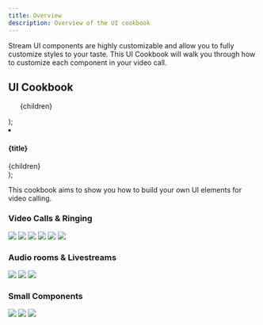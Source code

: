 ```yaml
---
title: Overview
description: Overview of the UI cookbook
---
```


Stream UI components are highly customizable and allow you to fully customize styles to your taste. This UI Cookbook will walk you through how to customize each component in your video call.

## UI Cookbook

  <ol
    style={{
      display: "flex",
      flexWrap: "wrap",
      gap: "0.5rem",
      padding: 0,
    }}
  >
    {children}
  </ol>
);

  <li
    style={{
      display: "flex",
      flexDirection: "column",
      margin: "0 0.5rem",
      listStyleType: "none",
      color: "#d3d3d3",
      width: "250px",
      height: "200px",
    }}
  >
    <h4>{title}</h4>
    {children}
  </li>
);

This cookbook aims to show you how to build your own UI elements for video calling.

### Video Calls & Ringing

<div>
  <CookbookCardGrid>
    <CookbookCard title="Replacing Call Controls">
      <img src={require("../assets/cookbook/replacing-call-controls.png").default} />
    </CookbookCard>
    <CookbookCard title="Custom label &amp; indicators">
      <img src={require("../assets/cookbook/removing-label-and-indicators.png").default} />
    </CookbookCard>
    <CookbookCard title="Custom Video Layout">
      <img src={require("../assets/cookbook/custom-video-layout.png").default} />
    </CookbookCard>
    <CookbookCard title="Incoming Call">
      <img src={require("../assets/cookbook/incoming-call.png").default} />
    </CookbookCard>
    <CookbookCard title="Lobby/Preview">
      <img src={require("../assets/cookbook/lobby-preview.png").default} />
    </CookbookCard>
    <CookbookCard title="No-video fallback">
      <img src={require("../assets/cookbook/no-video-fallback-avatar.png").default} />
    </CookbookCard>
  </CookbookCardGrid>
</div>

### Audio rooms & Livestreams

<div>
  <CookbookCardGrid>
    <CookbookCard title="Permission Requests">
      <img src={require("../assets/cookbook/permission-requests.png").default} />
    </CookbookCard>
    <CookbookCard title="Audio volume Indicator">
      <img src={require("../assets/cookbook/audio-volume-indicator.png").default} />
    </CookbookCard>
    <CookbookCard title="Reactions">
      <img src={require("../assets/cookbook/reactions.png").default} />
    </CookbookCard>
  </CookbookCardGrid>
</div>

### Small Components

<div>
  <CookbookCardGrid>
    <CookbookCard title="Network Quality Indicator">
      <img src={require("../assets/cookbook/network-quality.png").default} />
    </CookbookCard>
    <CookbookCard title="Speaking While Muted">
      <img src={require("../assets/cookbook/speaking-while-muted.png").default} />
    </CookbookCard>
    <CookbookCard title="Connection Unstable">
      <img src={require("../assets/cookbook/connection-unstable.png").default} />
    </CookbookCard>
  </CookbookCardGrid>
</div>
